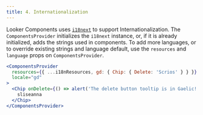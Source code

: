 ```yaml
---
title: 4. Internationalization
---
```


Looker Components uses [`i18next`](https://www.i18next.com/) to support Internationalization.
The `ComponentsProvider` initializes the `i18next` instance, or, if it is already initialized,
adds the strings used in components. To add more languages, or to override existing strings and
language default, use the `resources` and `language` props on `ComponentsProvider`.

```jsx
<ComponentsProvider
  resources={{ ...i18nResources, gd: { Chip: { Delete: 'Scrios' } } }}
  locale="gd"
>
  <Chip onDelete={() => alert('The delete button tooltip is in Gaelic!')}>
    sliseanna
  </Chip>
</ComponentsProvider>
```
